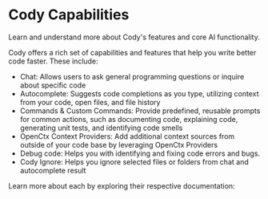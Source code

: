 # Cody Capabilities

<p className="subtitle">
  Learn and understand more about Cody's features and core AI functionality.
</p>

Cody offers a rich set of capabilities and features that help you write better code faster. These include:

- Chat: Allows users to ask general programming questions or inquire about specific code
- Autocomplete: Suggests code completions as you type, utilizing context from your code, open files, and file history
- Commands & Custom Commands: Provide predefined, reusable prompts for common actions, such as documenting code, explaining code, generating unit tests, and identifying code smells
- OpenCtx Context Providers: Add additional context sources from outside of your code base by leveraging OpenCtx Providers
- Debug code: Helps you with identifying and fixing code errors and bugs.
- Cody Ignore: Helps you ignore selected files or folders from chat and autocomplete result

Learn more about each by exploring their respective documentation:

<QuickLinks>

<QuickLink title="Chat" icon='lightbulb' href="/cody/capabilities/chat" description="Get contextually-aware answers to codebase-specific questions." />

<QuickLink title="Autocomplete" icon='installation' href="/cody/capabilities/autocomplete" description="Learn to get contextually-aware autocompletions as you type." />

<QuickLink title="Commands & Custom Commands" icon='theming' href="/cody/capabilities/commands" description="Commands help you kick-start with reusable prompts." />

<QuickLink title="OpenCtx Context Providers" icon='theming' href="/cody/capabilities/openctx" description="OpenCtx context providers allow you to bring in additional context sources beyond your code." />

<QuickLink title="Debug Code" icon='presets' href="/cody/capabilities/debug-code" description="Identify and fix code errors and bugs." />

<QuickLink title="Cody Context Filters" icon='presets' href="/cody/capabilities/ignore-context" description="Cody helps you filter context based on a set of exclude and include rules." />

</QuickLinks>
